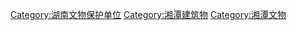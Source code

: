 [[Category:湖南文物保护单位|Category:湖南文物保护单位]]
[[Category:湘潭建筑物|Category:湘潭建筑物]]
[[Category:湘潭文物|Category:湘潭文物]]